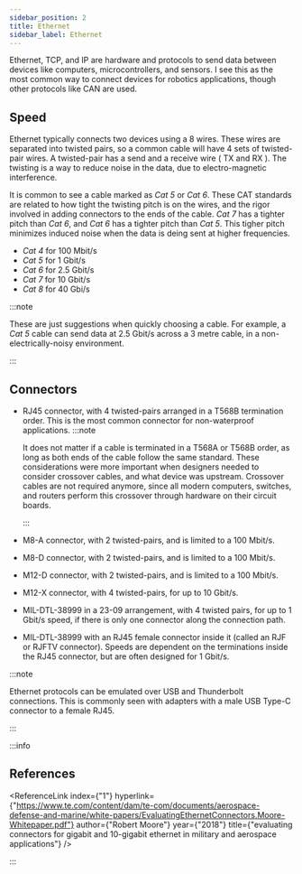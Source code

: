 ```yaml
---
sidebar_position: 2
title: Ethernet
sidebar_label: Ethernet
---
```



Ethernet, TCP, and IP are hardware and protocols to send data between devices like computers, microcontrollers, and sensors.
I see this as the most common way to connect devices for robotics applications, though other protocols like CAN are used.

## Speed

Ethernet typically connects two devices using a 8 wires.
These wires are separated into twisted pairs, so a common cable will have 4 sets of twisted-pair wires.
A twisted-pair has a send and a receive wire ( TX and RX ).
The twisting is a way to reduce noise in the data, due to electro-magnetic interference.

It is common to see a cable marked as _Cat 5_ or _Cat 6_.
These CAT standards are related to how tight the twisting pitch is on the wires, and the rigor involved in adding connectors to the ends of the cable.
_Cat 7_ has a tighter pitch than _Cat 6_, and _Cat 6_ has a tighter pitch than _Cat 5_.
This tigher pitch minimizes induced noise when the data is deing sent at higher frequencies.

- _Cat 4_ for 100 Mbit/s
- _Cat 5_ for 1 Gbit/s
- _Cat 6_ for 2.5 Gbit/s
- _Cat 7_ for 10 Gbit/s
- _Cat 8_ for 40 Gbi/s

:::note

These are just suggestions when quickly choosing a cable.
For example, a _Cat 5_ cable can send data at 2.5 Gbit/s across a 3 metre cable, in a non-electrically-noisy environment.

:::

## Connectors

- RJ45 connector, with 4 twisted-pairs arranged in a T568B termination order.
  This is the most common connector for non-waterproof applications.
  :::note

  It does not matter if a cable is terminated in a T568A or T568B order, as long as both ends of the cable follow the same standard.
  These considerations were more important when designers needed to consider crossover cables, and what device was upstream.
  Crossover cables are not required anymore, since all modern computers, switches, and routers perform this crossover through hardware on their circuit boards.

  :::

- M8-A connector, with 2 twisted-pairs, and is limited to a 100 Mbit/s.
- M8-D connector, with 2 twisted-pairs, and is limited to a 100 Mbit/s.
- M12-D connector, with 2 twisted-pairs, and is limited to a 100 Mbit/s.
- M12-X connector, with 4 twisted-pairs, for up to 10 Gbit/s.
- MIL-DTL-38999 in a 23-09 arrangement, with 4 twisted pairs, for up to 1 Gbit/s speed, if there is only one connector along the connection path.
- MIL-DTL-38999 with an RJ45 female connector inside it (called an RJF or RJFTV connector).
  Speeds are dependent on the terminations inside the RJ45 connector, but are often designed for 1 Gbit/s.

:::note

Ethernet protocols can be emulated over USB and Thunderbolt connections.
This is commonly seen with adapters with a male USB Type-C connector to a female RJ45.

:::

:::info

## References

<ReferenceLink
  index={"1"}
  hyperlink={"https://www.te.com/content/dam/te-com/documents/aerospace-defense-and-marine/white-papers/EvaluatingEthernetConnectors.Moore-Whitepaper.pdf"}
  author={"Robert Moore"}
  year={"2018"}
  title={"evaluating connectors for gigabit and 10-gigabit ethernet in military and aerospace applications"}
/>

:::
